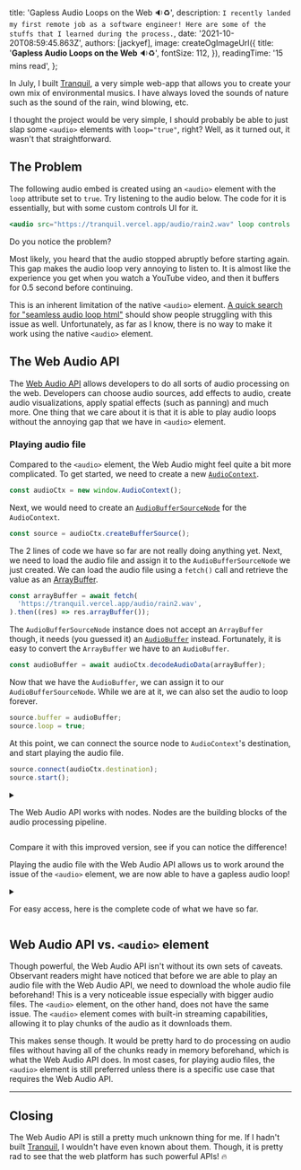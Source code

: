 
  title: 'Gapless Audio Loops on the Web 🔉♻️',
  description: `I recently landed my first remote job as a software engineer! Here are some of the stuffs that I learned during the process.`,
  date: '2021-10-20T08:59:45.863Z',
  authors: [jackyef],
  image: createOgImageUrl({
    title: '**Gapless Audio Loops on the Web** 🔉♻️',
    fontSize: 112,
  }),
  readingTime: '15 mins read',
};

<!--start-->

In July, I built [Tranquil](https://tranquil.vercel.app), a very simple web-app that
allows you to create your own mix of environmental musics. I have always loved the
sounds of nature such as the sound of the rain, wind blowing, etc.

I thought the project would be very simple, I should probably be able to just slap
some `<audio>` elements with `loop="true"`, right? Well, as it turned out, it wasn't that
straightforward.

<!--more-->

## The Problem

The following audio embed is created using an `<audio>` element with the `loop` attribute set
to `true`. Try listening to the audio below. The code for it is essentially, but with some custom
controls UI for it.

```jsx
<audio src="https://tranquil.vercel.app/audio/rain2.wav" loop controls />
```

<AudioPlayer
  title="Raining sound (loop)"
  src="https://tranquil.vercel.app/audio/rain2.wav"
  loop
/>

Do you notice the problem?

Most likely, you heard that the audio stopped abruptly before starting again. This gap makes
the audio loop very annoying to listen to. It is almost like the experience you get when you
watch a YouTube video, and then it buffers for 0.5 second before continuing.

This is an inherent limitation of the native `<audio>` element. [A quick search for "seamless audio loop html"](https://www.google.com/search?q=seamless+audio+loop+html)
should show people struggling with this issue as well. Unfortunately, as far as I know,
there is no way to make it work using the native `<audio>` element.

## The Web Audio API

The [Web Audio API](https://developer.mozilla.org/en-US/docs/Web/API/Web_Audio_API) allows developers
to do all sorts of audio processing on the web. Developers can choose audio sources,
add effects to audio, create audio visualizations, apply spatial effects (such as panning) and much more.
One thing that we care about it is that it is able to play audio loops without the annoying gap
that we have in `<audio>` element.

### Playing audio file

Compared to the `<audio>` element, the Web Audio might feel quite a bit more complicated. To get started,
we need to create a new [`AudioContext`](https://developer.mozilla.org/en-US/docs/Web/API/AudioContext).

```jsx
const audioCtx = new window.AudioContext();
```

Next, we would need to create an [`AudioBufferSourceNode`](https://developer.mozilla.org/en-US/docs/Web/API/AudioBufferSourceNode) for the `AudioContext`.

```jsx
const source = audioCtx.createBufferSource();
```

The 2 lines of code we have so far are not really doing anything yet. Next, we need to load the audio file and assign it
to the `AudioBufferSourceNode` we just created. We can load the audio file using a `fetch()` call and retrieve
the value as an [ArrayBuffer](https://developer.mozilla.org/en-US/docs/Web/JavaScript/Reference/Global_Objects/ArrayBuffer).

```jsx
const arrayBuffer = await fetch(
  'https://tranquil.vercel.app/audio/rain2.wav',
).then((res) => res.arrayBuffer());
```

The `AudioBufferSourceNode` instance does not accept an `ArrayBuffer` though, it needs (you guessed it) an
[`AudioBuffer`](https://developer.mozilla.org/en-US/docs/Web/API/AudioBuffer) instead.
Fortunately, it is easy to convert the `ArrayBuffer` we have to an `AudioBuffer`.

```jsx
const audioBuffer = await audioCtx.decodeAudioData(arrayBuffer);
```

Now that we have the `AudioBuffer`, we can assign it to our `AudioBufferSourceNode`.
While we are at it, we can also set the audio to loop forever.

```jsx
source.buffer = audioBuffer;
source.loop = true;
```

At this point, we can connect the source node to `AudioContext`'s destination, and start playing the audio file.

```jsx
source.connect(audioCtx.destination);
source.start();
```

<details>

<summary>
  
The Web Audio API works with nodes. Nodes are the building blocks of the
audio processing pipeline.

</summary>

For example, we can add a `GainNode` to increase
the volume of the audio. If you are familiar with Audio Editor programs, you've probably
heard of "Gain" before.

```jsx
const gainNode = audioCtx.createGain(); // create a GainNode

gainNode.gain.value = 0.5; // set the gain to 50%
source.connect(gainNode); // connect the audio source to the GainNode
gainNode.connect(audioCtx.destination); // connect the GainNode to the AudioContext destination
```

[The MDN docs page explains this more in-depth](https://developer.mozilla.org/en-US/docs/Web/API/AudioNode).
We don't need them for our use case, but it is useful to see how powerful the Web Audio API is. You
can probably build a pretty complex audio processing web-app using them!

</details>

Compare it with this improved version, see if you can notice the difference!

<GaplessAudioPlayer
  title="Raining sound (loop)"
  src="https://tranquil.vercel.app/audio/rain2.wav"
/>

Playing the audio file with the Web Audio API allows us to work around the issue of the `<audio>` element,
we are now able to have a gapless audio loop!


<details>

<summary>

For easy access, here is the complete code of what we have so far.

</summary>

```jsx
const playAudioWithWebAudioAPI = async () => {
  const audioCtx = new window.AudioContext();
  const source = audioCtx.createBufferSource();
  const arrayBuffer = await fetch(
    'https://tranquil.vercel.app/audio/rain2.wav',
  ).then((res) => res.arrayBuffer());
  const audioBuffer = await audioCtx.decodeAudioData(arrayBuffer);

  source.buffer = audioBuffer;
  source.loop = true;
  source.connect(audioCtx.destination);
  source.start();
}
```

</details>

## Web Audio API vs. `<audio>` element

Though powerful, the Web Audio API isn't without its own sets of caveats. Observant readers might have noticed that 
before we are able to play an audio file with the Web Audio API, we need to download the whole audio file beforehand!
This is a very noticeable issue especially with bigger audio files. The `<audio>` element, on the other hand, does 
not have the same issue. The `<audio>` element comes with built-in streaming capabilities, allowing it to play 
chunks of the audio as it downloads them.

This makes sense though. It would be pretty hard to do processing on audio files without having all of the chunks ready in 
memory beforehand, which is what the Web Audio API does. In most cases, for playing audio files, the `<audio>` element
is still preferred unless there is a specific use case that requires the Web Audio API.

---

## Closing

The Web Audio API is still a pretty much unknown thing for me. If I hadn't built [Tranquil](https://tranquil.vercel.app/),
I wouldn't have even known about them. Though, it is pretty rad to see that the web platform has
such powerful APIs! 🔥
